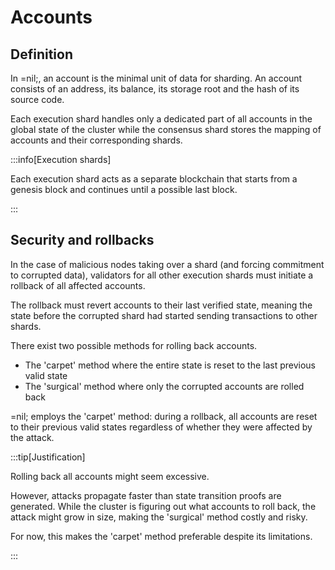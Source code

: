 # Accounts

## Definition

In =nil;, an account is the minimal unit of data for sharding. An account consists of an address, its balance, its storage root and the hash of its source code.

Each execution shard handles only a dedicated part of all accounts in the global state of the cluster while the consensus shard stores the mapping of accounts and their corresponding shards.

:::info[Execution shards]

Each execution shard acts as a separate blockchain that starts from a genesis block and continues until a possible last block. 

:::

## Security and rollbacks

In the case of malicious nodes taking over a shard (and forcing commitment to corrupted data), validators for all other execution shards must initiate a rollback of all affected accounts. 

The rollback must revert accounts to their last verified state, meaning the state before the corrupted shard had started sending transactions to other shards.

There exist two possible methods for rolling back accounts.

* The 'carpet' method where the entire state is reset to the last previous valid state
* The 'surgical' method where only the corrupted accounts are rolled back

=nil; employs the 'carpet' method: during a rollback, all accounts are reset to their previous valid states regardless of whether they were affected by the attack.

:::tip[Justification]

Rolling back all accounts might seem excessive.

However, attacks propagate faster than state transition proofs are generated. While the cluster is figuring out what accounts to roll back, the attack might grow in size, making the 'surgical' method costly and risky. 

For now, this makes the 'carpet' method preferable despite its limitations. 

:::